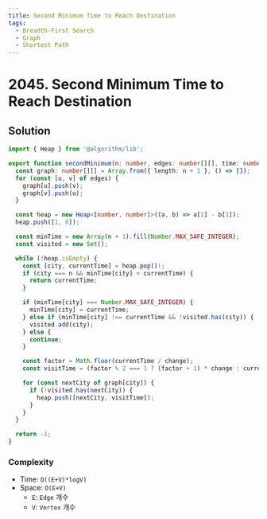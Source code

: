 ```yaml
---
title: Second Minimum Time to Reach Destination
tags:
  - Breadth-First Search
  - Graph
  - Shortest Path
---
```


# 2045. Second Minimum Time to Reach Destination

<Badges>
  <LevelBadge level="hard" />
  <TopicBadge name="Breadth-First Search" slug="breadth-first-search" />
  <TopicBadge name="Graph" slug="graph" />
  <TopicBadge name="Shortest Path" slug="shortest-path" />
</Badges>

## Solution

```typescript filename="solution.ts" copy
import { Heap } from '@algorithm/lib';

export function secondMinimum(n: number, edges: number[][], time: number, change: number): number {
  const graph: number[][] = Array.from({ length: n + 1 }, () => []);
  for (const [u, v] of edges) {
    graph[u].push(v);
    graph[v].push(u);
  }

  const heap = new Heap<[number, number]>((a, b) => a[1] - b[1]);
  heap.push([1, 0]);

  const minTime = new Array(n + 1).fill(Number.MAX_SAFE_INTEGER);
  const visited = new Set();

  while (!heap.isEmpty) {
    const [city, currentTime] = heap.pop()!;
    if (city === n && minTime[city] < currentTime) {
      return currentTime;
    }

    if (minTime[city] === Number.MAX_SAFE_INTEGER) {
      minTime[city] = currentTime;
    } else if (minTime[city] !== currentTime && !visited.has(city)) {
      visited.add(city);
    } else {
      continue;
    }

    const factor = Math.floor(currentTime / change);
    const visitTime = (factor % 2 === 1 ? (factor + 1) * change : currentTime) + time;

    for (const nextCity of graph[city]) {
      if (!visited.has(nextCity)) {
        heap.push([nextCity, visitTime]);
      }
    }
  }

  return -1;
}
```

### Complexity

- Time: `O((E+V)*logV)`
- Space: `O(E+V)`
  - `E`: `Edge` 개수
  - `V`: `Vertex` 개수

<ProblemLink
  codingSite="leetcode"
  href="https://leetcode.com/problems/second-minimum-time-to-reach-destination"
  title="Second Minimum Time to Reach Destination"
/>

